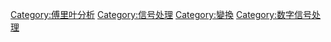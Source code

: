 {{catmore}}

[[Category:傅里叶分析|Category:傅里叶分析]]
[[Category:信号处理|Category:信号处理]]
[[Category:變換|Category:變換]]
[[Category:数字信号处理|Category:数字信号处理]]